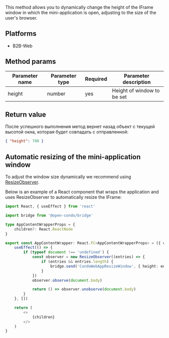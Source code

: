 This method allows you to dynamically change the height of the IFrame window in which the mini-application is open,
adjusting to the size of the user's browser.

## Platforms
- B2B-Web


## Method params

| Parameter name | Parameter type | Required     | Parameter description      |
|----------------|----------------|--------------|----------------------------|
| height         | number         | yes          | Height of window to be set |

## Return value

После успешного выполнения метод вернет назад объект с текущей высотой окна, которая будет совпадать с отправленной:
```json
{ "height": 700 }
```

## Automatic resizing of the mini-application window

To adjust the window size dynamically we recommend using [ResizeObserver](https://developer.mozilla.org/en-US/docs/Web/API/ResizeObserver).

Below is an example of a React component that wraps the application and uses ResizeObserver to automatically resize the IFrame:
```typescript jsx
import React, { useEffect } from 'react'

import bridge from '@open-condo/bridge'

type AppContentWrapperProps = {
    children?: React.ReactNode
}

export const AppContentWrapper: React.FC<AppContentWrapperProps> = ({ children }) => {
    useEffect(() => {
        if (typeof document !== 'undefined') {
            const observer = new ResizeObserver((entries) => {
                if (entries && entries.length) {
                    bridge.send('CondoWebAppResizeWindow', { height: entries[0].target.clientHeight })
                }
            })
            observer.observe(document.body)

            return () => observer.unobserve(document.body)
        }
    }, [])

    return (
        <>
            {children}
        </>
    )
}

```